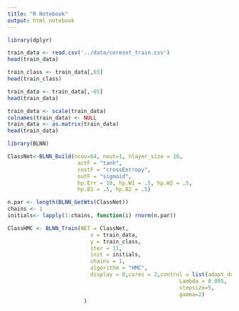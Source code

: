 ```yaml
---
title: "R Notebook"
output: html_notebook
---
```


```r
library(dplyr)
```


```r
train_data <- read.csv('../data/coreset_train.csv')
head(train_data)
```


```r
train_class <- train_data[,65]
head(train_class)
```


```r
train_data <- train_data[,-65]
head(train_data)
```


```r
train_data <- scale(train_data)
colnames(train_data) <- NULL
train_data <- as.matrix(train_data)
head(train_data)
```



```r
library(BLNN)
```



```r
ClassNet<-BLNN_Build(ncov=64, nout=1, hlayer_size = 16,
                      actF = "tanh",
                      costF = "crossEntropy",
                      outF = "sigmoid",
                      hp.Err = 10, hp.W1 = .5, hp.W2 = .5,
                      hp.B1 = .5, hp.B2 = .5)
```


```r
n.par <- length(BLNN_GetWts(ClassNet))
chains <- 1
initials<- lapply(1:chains, function(i) rnorm(n.par))
```


```r
ClassHMC <- BLNN_Train(NET = ClassNet,
                          x = train_data,
                          y = train_class,
                          iter = 11,
                          init = initials,
                          chains = 1,
                          algorithm = "HMC",
                          display = 0,cores = 2,control = list(adapt_delta = 0.8,
                                                      Lambda = 0.005,
                                                      stepsize=5,
                                                      gamma=2)
                        )
```


```r
```


```r
```


```r
```

